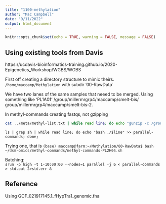 ```yaml
---
title: "1100-methylation"
author: "Mac Campbell"
date: "9/11/2022"
output: html_document
---
```


```r
knitr::opts_chunk$set(echo = TRUE, warning = FALSE, message = FALSE)
```

## Using existing tools from Davis
https://ucdavis-bioinformatics-training.github.io/2020-Epigenetics_Workshop/WGBS/WGBS

First off creating a directory structure to mimic theirs. `/home/maccamp/Methylation`
with subdir '00-RawData`

We have two lanes of the same samples that neeed to be merged. Using something like 'PL1A01' /group/millermrgrp4/maccamp/smelt-bis/ group/millermrgrp4/maccamp/smelt-bis-2.    

In methyl-commands creating fastqs, not gzipping

```sh
cat ../meta/methyl-list.txt | while read line; do echo "gunzip -c /group/millermrgrp4/maccamp/smelt-bis/$line*.R1_001.fastq.gz > /home/maccamp/Methylation/00-RawData/$line-1.fastq" > methyl-commands-$line.sh; echo "gunzip -c /group/millermrgrp4/maccamp/smelt-bis-2/$line*.R1_001.fastq.gz >> /home/maccamp/Methylation/00-RawData/$line-1.fastq" >> methyl-commands-$line.sh; echo "gunzip -c /group/millermrgrp4/maccamp/smelt-bis/$line*.R2_001.fastq.gz > /home/maccamp/Methylation/00-RawData/$line-2.fastq" >> methyl-commands-$line.sh; echo "gunzip -c /group/millermrgrp4/maccamp/smelt-bis-2/$line*.R2_001.fastq.gz >> /home/maccamp/Methylation/00-RawData/$line-2.fastq" >> methyl-commands-$line.sh; done;
```       
       
` ls | grep sh | while read line; do echo "bash ./$line" >> parallel-commands; done;`    


Trying one, that is `(base) maccamp@farm:~/Methylation/00-RawData$ bash ~/dsm-omics/methyl-commands/methyl-commands-PL2H04.sh `

Batching:      
`srun -p high -t 1-10:00:00 --nodes=1 parallel -j 6 < parallel-commands > std.out 2>std.err &`   


## Reference
Using GCF_021917145.1_fHypTra1_genomic.fna

